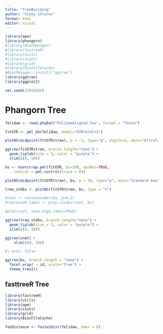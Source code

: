 ```yaml
---
title: "TreeBuilding"
author: "Vinny Chloros"
format: html
editor: visual
---
```


```r
library(ape)
library(phangorn)
#library(BiocManager)
#library(fastreeR)
#library(utils)
#library(stats)
#library(grid)
#library(BiocFileCache)
#BiocManager::install("ggtree")
library(ggtree)
library(ggplot2)

set.seed(17032025)
```

# Phangorn Tree

```r
felidae <- read.phyDat("FelidaeAligned.fas", format = "fasta")

fitGTR <- pml_bb(felidae, model="GTR+G(4)+I")
```

```r
plotBS(midpoint(fitGTR$tree), p = .5, type="p", digits=2, main="Ultrafast bootstrap")
```

```r
ggtree(fitGTR$tree, branch.length="none") +
  geom_tiplab(size = 3, color = "purple") +
  xlim(c(0, 50))
```

```r
bs <- bootstrap.pml(fitGTR, bs=100, optNni=TRUE,
    control = pml.control(trace = 0))

plotBS(midpoint(fitGTR$tree), bs, p = 50, type="p", main="Standard bootstrap")

tree_stdbs <- plotBS(fitGTR$tree, bs, type = "n")

#cnet <- consensusNet(bs, p=0.2)
#cnet$node.label <- prop.clades(cnet, bs)

#plot(cnet, show.edge.label=TRUE)

ggtree(tree_stdbs, branch.length="none") +
  geom_tiplab(size = 3, color = "purple") +
  xlim(c(0, 50))

ggtree(cnet) +
    xlim(c(0, 50))

```

```r
#| eval: false

ggtree(bs, branch.length = "none") + 
  facet_wrap( ~.id, scale="free") + 
  theme_tree2()
```

## fasttreeR Tree

```r
library(fastreeR)
library(utils)
library(ape)
library(stats)
library(grid)
library(BiocFileCache)
```

```r


fasDistance <- fasta2dist(felidae, kmer = 6)
```

